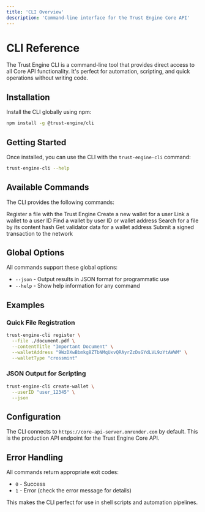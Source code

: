 ```yaml
---
title: 'CLI Overview'
description: 'Command-line interface for the Trust Engine Core API'
---
```


# CLI Reference

The Trust Engine CLI is a command-line tool that provides direct access to all Core API functionality. It's perfect for automation, scripting, and quick operations without writing code.

## Installation

Install the CLI globally using npm:

```bash
npm install -g @trust-engine/cli
```

## Getting Started

Once installed, you can use the CLI with the `trust-engine-cli` command:

```bash
trust-engine-cli --help
```

## Available Commands

The CLI provides the following commands:

<CardGroup cols={2}>
  <Card title="register" icon="file-plus" href="/cli-reference/register">
    Register a file with the Trust Engine
  </Card>
  <Card title="create-wallet" icon="wallet" href="/cli-reference/create-wallet">
    Create a new wallet for a user
  </Card>
  <Card title="link-wallet" icon="link" href="/cli-reference/link-wallet">
    Link a wallet to a user ID
  </Card>
  <Card title="find-wallet" icon="search" href="/cli-reference/find-wallet">
    Find a wallet by user ID or wallet address
  </Card>
  <Card title="search-file" icon="magnifying-glass" href="/cli-reference/search-file">
    Search for a file by its content hash
  </Card>
  <Card title="get-validator-data" icon="server" href="/cli-reference/get-validator-data">
    Get validator data for a wallet address
  </Card>
  <Card title="submit-transaction" icon="paper-plane" href="/cli-reference/submit-transaction">
    Submit a signed transaction to the network
  </Card>
</CardGroup>

## Global Options

All commands support these global options:

- `--json` - Output results in JSON format for programmatic use
- `--help` - Show help information for any command

## Examples

### Quick File Registration
```bash
trust-engine-cli register \
  --file ./document.pdf \
  --contentTitle "Important Document" \
  --walletAddress "9WzDXwBbmkg8ZTbNMqUxvQRAyrZzDsGYdLVL9zYtAWWM" \
  --walletType "crossmint"
```

### JSON Output for Scripting
```bash
trust-engine-cli create-wallet \
  --userID "user_12345" \
  --json
```

## Configuration

The CLI connects to `https://core-api-server.onrender.com` by default. This is the production API endpoint for the Trust Engine Core API.

## Error Handling

All commands return appropriate exit codes:
- `0` - Success
- `1` - Error (check the error message for details)

This makes the CLI perfect for use in shell scripts and automation pipelines.
